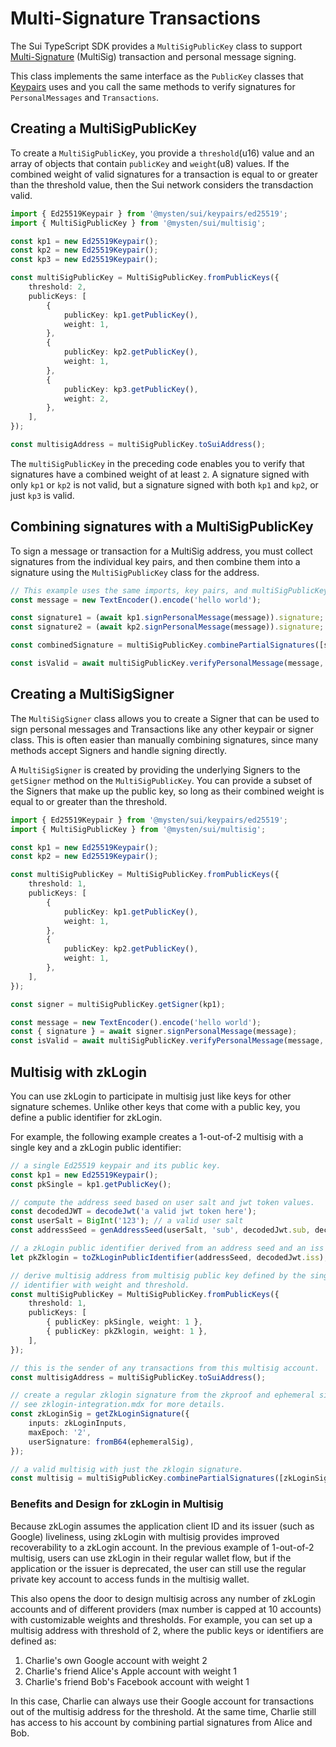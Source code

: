 # Multi-Signature Transactions

The Sui TypeScript SDK provides a `MultiSigPublicKey` class to support
[Multi-Signature](https://docs.sui.io/concepts/cryptography/transaction-auth/multisig) (MultiSig)
transaction and personal message signing.

This class implements the same interface as the `PublicKey` classes that [Keypairs](./keypairs) uses
and you call the same methods to verify signatures for `PersonalMessages` and `Transactions`.

## Creating a MultiSigPublicKey

To create a `MultiSigPublicKey`, you provide a `threshold`(u16) value and an array of objects that
contain `publicKey` and `weight`(u8) values. If the combined weight of valid signatures for a
transaction is equal to or greater than the threshold value, then the Sui network considers the
transdaction valid.

```typescript
import { Ed25519Keypair } from '@mysten/sui/keypairs/ed25519';
import { MultiSigPublicKey } from '@mysten/sui/multisig';

const kp1 = new Ed25519Keypair();
const kp2 = new Ed25519Keypair();
const kp3 = new Ed25519Keypair();

const multiSigPublicKey = MultiSigPublicKey.fromPublicKeys({
	threshold: 2,
	publicKeys: [
		{
			publicKey: kp1.getPublicKey(),
			weight: 1,
		},
		{
			publicKey: kp2.getPublicKey(),
			weight: 1,
		},
		{
			publicKey: kp3.getPublicKey(),
			weight: 2,
		},
	],
});

const multisigAddress = multiSigPublicKey.toSuiAddress();
```

The `multiSigPublicKey` in the preceding code enables you to verify that signatures have a combined
weight of at least `2`. A signature signed with only `kp1` or `kp2` is not valid, but a signature
signed with both `kp1` and `kp2`, or just `kp3` is valid.

## Combining signatures with a MultiSigPublicKey

To sign a message or transaction for a MultiSig address, you must collect signatures from the
individual key pairs, and then combine them into a signature using the `MultiSigPublicKey` class for
the address.

```typescript
// This example uses the same imports, key pairs, and multiSigPublicKey from the previous example
const message = new TextEncoder().encode('hello world');

const signature1 = (await kp1.signPersonalMessage(message)).signature;
const signature2 = (await kp2.signPersonalMessage(message)).signature;

const combinedSignature = multiSigPublicKey.combinePartialSignatures([signature1, signature2]);

const isValid = await multiSigPublicKey.verifyPersonalMessage(message, combinedSignature);
```

## Creating a MultiSigSigner

The `MultiSigSigner` class allows you to create a Signer that can be used to sign personal messages
and Transactions like any other keypair or signer class. This is often easier than manually
combining signatures, since many methods accept Signers and handle signing directly.

A `MultiSigSigner` is created by providing the underlying Signers to the `getSigner` method on the
`MultiSigPublicKey`. You can provide a subset of the Signers that make up the public key, so long as
their combined weight is equal to or greater than the threshold.

```typescript
import { Ed25519Keypair } from '@mysten/sui/keypairs/ed25519';
import { MultiSigPublicKey } from '@mysten/sui/multisig';

const kp1 = new Ed25519Keypair();
const kp2 = new Ed25519Keypair();

const multiSigPublicKey = MultiSigPublicKey.fromPublicKeys({
	threshold: 1,
	publicKeys: [
		{
			publicKey: kp1.getPublicKey(),
			weight: 1,
		},
		{
			publicKey: kp2.getPublicKey(),
			weight: 1,
		},
	],
});

const signer = multiSigPublicKey.getSigner(kp1);

const message = new TextEncoder().encode('hello world');
const { signature } = await signer.signPersonalMessage(message);
const isValid = await multiSigPublicKey.verifyPersonalMessage(message, combinedSignature);
```

## Multisig with zkLogin

You can use zkLogin to participate in multisig just like keys for other signature schemes. Unlike
other keys that come with a public key, you define a public identifier for zkLogin.

For example, the following example creates a 1-out-of-2 multisig with a single key and a zkLogin
public identifier:

```typescript
// a single Ed25519 keypair and its public key.
const kp1 = new Ed25519Keypair();
const pkSingle = kp1.getPublicKey();

// compute the address seed based on user salt and jwt token values.
const decodedJWT = decodeJwt('a valid jwt token here');
const userSalt = BigInt('123'); // a valid user salt
const addressSeed = genAddressSeed(userSalt, 'sub', decodedJwt.sub, decodedJwt.aud).toString();

// a zkLogin public identifier derived from an address seed and an iss string.
let pkZklogin = toZkLoginPublicIdentifier(addressSeed, decodedJwt.iss);

// derive multisig address from multisig public key defined by the single key and zkLogin public
// identifier with weight and threshold.
const multiSigPublicKey = MultiSigPublicKey.fromPublicKeys({
	threshold: 1,
	publicKeys: [
		{ publicKey: pkSingle, weight: 1 },
		{ publicKey: pkZklogin, weight: 1 },
	],
});

// this is the sender of any transactions from this multisig account.
const multisigAddress = multiSigPublicKey.toSuiAddress();

// create a regular zklogin signature from the zkproof and ephemeral signature for zkLogin.
// see zklogin-integration.mdx for more details.
const zkLoginSig = getZkLoginSignature({
	inputs: zkLoginInputs,
	maxEpoch: '2',
	userSignature: fromB64(ephemeralSig),
});

// a valid multisig with just the zklogin signature.
const multisig = multiSigPublicKey.combinePartialSignatures([zkLoginSig]);
```

### Benefits and Design for zkLogin in Multisig

Because zkLogin assumes the application client ID and its issuer (such as Google) liveliness, using
zkLogin with multisig provides improved recoverability to a zkLogin account. In the previous example
of 1-out-of-2 multisig, users can use zkLogin in their regular wallet flow, but if the application
or the issuer is deprecated, the user can still use the regular private key account to access funds
in the multisig wallet.

This also opens the door to design multisig across any number of zkLogin accounts and of different
providers (max number is capped at 10 accounts) with customizable weights and thresholds. For
example, you can set up a multisig address with threshold of 2, where the public keys or identifiers
are defined as:

1. Charlie's own Google account with weight 2
2. Charlie's friend Alice's Apple account with weight 1
3. Charlie's friend Bob's Facebook account with weight 1

In this case, Charlie can always use their Google account for transactions out of the multisig
address for the threshold. At the same time, Charlie still has access to his account by combining
partial signatures from Alice and Bob.
